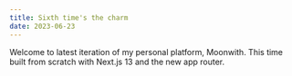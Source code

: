 ```yaml
---
title: Sixth time's the charm
date: 2023-06-23
---
```


Welcome to latest iteration of my personal platform, Moonwith. This time built from scratch with Next.js 13 and the new app router.